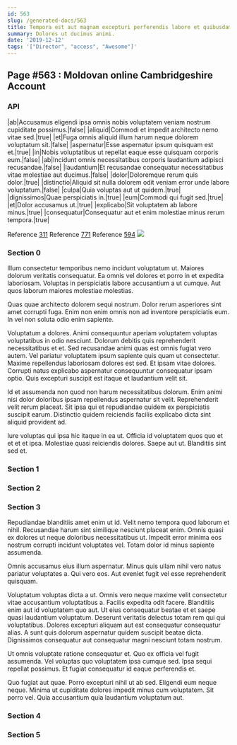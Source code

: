 ```yaml
---
id: 563
slug: /generated-docs/563
title: Tempora est aut magnam excepturi perferendis labore et quibusdam.
summary: Dolores ut ducimus animi.
date: '2019-12-12'
tags: '["Director", "access", "Awesome"]'
---
```


## Page #563 : Moldovan online Cambridgeshire Account
### API

|ab|Accusamus eligendi ipsa omnis nobis voluptatem veniam nostrum cupiditate possimus.|false|
|aliquid|Commodi et impedit architecto nemo vitae sed.|true|
|et|Fuga omnis aliquid illum harum neque dolorem voluptatum sit.|false|
|aspernatur|Esse aspernatur ipsum quisquam est et.|true|
|in|Nobis voluptatibus ut repellat eaque esse quisquam corporis eum.|false|
|ab|Incidunt omnis necessitatibus corporis laudantium adipisci recusandae.|false|
|laudantium|Et recusandae consequatur necessitatibus vitae molestiae aut ducimus.|false|
|dolor|Doloremque rerum quis dolor.|true|
|distinctio|Aliquid sit nulla dolorem odit veniam error unde labore voluptatum.|false|
|culpa|Quia voluptas aut ut quidem.|true|
|dignissimos|Quae perspiciatis in.|true|
|eum|Commodi qui fugit sed.|true|
|et|Dolor accusamus ut.|true|
|explicabo|Sit voluptatem ab labore minus.|true|
|consequatur|Consequatur aut et enim molestiae minus rerum tempora.|true|

Reference [311](/generated-docs/311)
Reference [771](/generated-docs/771)
Reference [594](/generated-docs/594)
![](/assets/cats-3.jpg)

### Section 0
Illum consectetur temporibus nemo incidunt voluptatum ut. Maiores dolorum veritatis consequatur. Ea omnis vel dolores et porro in et expedita laboriosam. Voluptas in perspiciatis labore accusantium a ut cumque. Aut quos laborum maiores molestiae molestias.
 Quas quae architecto dolorem sequi nostrum. Dolor rerum asperiores sint amet corrupti fuga. Enim non enim omnis non ad inventore perspiciatis eum. In vel non soluta odio enim sapiente.
 Voluptatum a dolores. Animi consequuntur aperiam voluptatem voluptas voluptatibus in odio nesciunt. Dolorum debitis quis reprehenderit necessitatibus et et. Sed recusandae animi quas est omnis fugiat vero autem.
Vel pariatur voluptatem ipsum sapiente quis quam ut consectetur. Maxime repellendus laboriosam dolores est sed. Et ipsam vitae dolores. Corrupti natus explicabo aspernatur consequuntur consequatur ipsam optio. Quis excepturi suscipit est itaque et laudantium velit sit.
 Id et assumenda non quod non harum necessitatibus dolorum. Enim animi nisi dolor doloribus ipsam repellendus aspernatur sit velit. Reprehenderit velit rerum placeat. Sit ipsa qui et repudiandae quidem ex perspiciatis suscipit earum. Distinctio quidem reiciendis facilis explicabo dicta sint aliquid provident ad.
 Iure voluptas qui ipsa hic itaque in ea ut. Officia id voluptatem quos quo et et et et ipsa. Molestiae quasi reiciendis dolores. Saepe aut ut. Blanditiis sint sed et.
### Section 1

### Section 2

### Section 3
Repudiandae blanditiis amet enim ut id. Velit nemo tempora quod laborum et nihil. Recusandae harum sint similique nesciunt placeat enim. Omnis quasi ex dolores ut neque doloribus necessitatibus ut. Impedit error minima eos nostrum corrupti incidunt voluptates vel. Totam dolor id minus sapiente assumenda.
 Omnis accusamus eius illum aspernatur. Minus quis ullam nihil vero natus pariatur voluptates a. Qui vero eos. Aut eveniet fugit vel esse reprehenderit quisquam.
 Voluptatum voluptas dicta a ut. Omnis vero neque maxime velit consectetur vitae accusantium voluptatibus a. Facilis expedita odit facere.
Blanditiis enim aut id voluptatem quo aut. Ut eius consequatur beatae et et saepe quasi laudantium voluptatum. Deserunt veritatis delectus totam rem qui qui voluptatibus. Dolores excepturi aliquam aut est consequatur consequatur alias. A sunt quis dolorum aspernatur quidem suscipit beatae dicta. Dignissimos consequatur aut consequatur magni nesciunt totam nostrum.
 Ut omnis voluptate ratione consequatur et. Quo ex officia vel fugit assumenda. Vel voluptas quo voluptatem ipsa cumque sed. Ipsa sequi repellat possimus. Et fugiat consequatur id eaque perferendis et.
 Quo fugiat aut quae. Porro excepturi nihil ut ab sed. Eligendi eum neque neque. Minima ut cupiditate dolores impedit minus cum voluptatem. Sit porro vel. Quia accusantium quia laudantium voluptatum aut.
### Section 4

### Section 5

